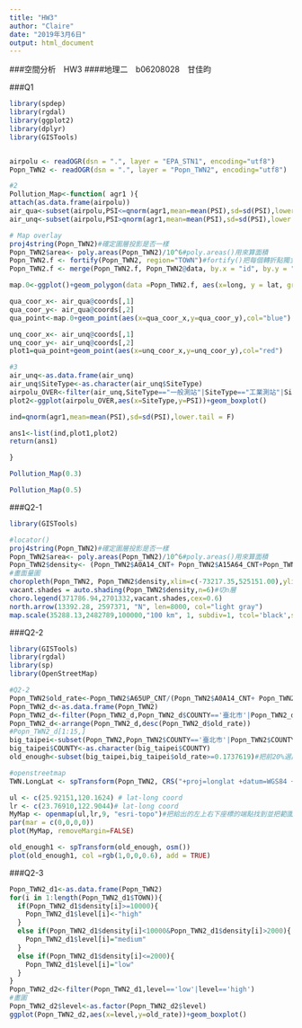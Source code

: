```yaml
---
title: "HW3"
author: "Claire"
date: "2019年3月6日"
output: html_document
---
```

###空間分析　HW3
####地理二　b06208028　甘佳昀

###Q1
```r

library(spdep)
library(rgdal)
library(ggplot2)
library(dplyr)
library(GISTools)


airpolu <- readOGR(dsn = ".", layer = "EPA_STN1", encoding="utf8")
Popn_TWN2 <- readOGR(dsn = ".", layer = "Popn_TWN2", encoding="utf8")
```
```r
#2
Pollution_Map<-function( agr1 ){
attach(as.data.frame(airpolu))
air_qua<-subset(airpolu,PSI<=qnorm(agr1,mean=mean(PSI),sd=sd(PSI),lower.tail = F))
air_unq<-subset(airpolu,PSI>qnorm(agr1,mean=mean(PSI),sd=sd(PSI),lower.tail = F))

# Map overlay
proj4string(Popn_TWN2)#確定圖層投影是否一樣
Popn_TWN2$area<- poly.areas(Popn_TWN2)/10^6#poly.areas()用來算面積
Popn_TWN2.f <- fortify(Popn_TWN2, region="TOWN")#fortify()把每個轉折點獨立成一筆資料
Popn_TWN2.f <- merge(Popn_TWN2.f, Popn_TWN2@data, by.x = "id", by.y = "TOWN")#將屬性資料接起來，把剛剛四萬多筆的資料跟原先的連結

map.0<-ggplot()+geom_polygon(data =Popn_TWN2.f, aes(x=long, y = lat, group = group),fill="gray", color="white")+xlim(0,400000)+ylim(2400000,2800000)+coord_fixed(1.0)

qua_coor_x<- air_qua@coords[,1]
qua_coor_y<- air_qua@coords[,2]
qua_point<-map.0+geom_point(aes(x=qua_coor_x,y=qua_coor_y),col="blue")

unq_coor_x<- air_unq@coords[,1]
unq_coor_y<- air_unq@coords[,2]
plot1=qua_point+geom_point(aes(x=unq_coor_x,y=unq_coor_y),col="red")

#3
air_unq<-as.data.frame(air_unq)
air_unq$SiteType<-as.character(air_unq$SiteType)
airpolu_OVER<-filter(air_unq,SiteType=="一般測站"|SiteType=="工業測站"|SiteType=="交通測站")
plot2<-ggplot(airpolu_OVER,aes(x=SiteType,y=PSI))+geom_boxplot()

ind=qnorm(agr1,mean=mean(PSI),sd=sd(PSI),lower.tail = F)

ans1<-list(ind,plot1,plot2)
return(ans1)

}


```

```r

Pollution_Map(0.3)
```

```r
Pollution_Map(0.5)

```


###Q2-1
```r
library(GISTools)

#locator()
proj4string(Popn_TWN2)#確定圖層投影是否一樣
Popn_TWN2$area<- poly.areas(Popn_TWN2)/10^6#poly.areas()用來算面積
Popn_TWN2$density<- (Popn_TWN2$A0A14_CNT+ Popn_TWN2$A15A64_CNT+Popn_TWN2$A65UP_CNT)/ Popn_TWN2$area#新開一個欄位
#畫面量圖
choropleth(Popn_TWN2, Popn_TWN2$density,xlim=c(-73217.35,525151.00),ylim=c(2386326,2929339))#畫面量圖，什麼圖層、什麼欄位
vacant.shades = auto.shading(Popn_TWN2$density,n=6)#切n層
choro.legend(371786.94,2701332,vacant.shades,cex=0.6)
north.arrow(13392.28, 2597371, "N", len=8000, col="light gray")
map.scale(35288.13,2482789,100000,"100 km", 1, subdiv=1, tcol='black',scol='gray', sfcol='black')
```




###Q2-2

```r
library(GISTools)
library(rgdal)
library(sp)
library(OpenStreetMap)

#Q2-2
Popn_TWN2$old_rate<-Popn_TWN2$A65UP_CNT/(Popn_TWN2$A0A14_CNT+ Popn_TWN2$A15A64_CNT+Popn_TWN2$A65UP_CNT)
Popn_TWN2_d<-as.data.frame(Popn_TWN2)
Popn_TWN2_d<-filter(Popn_TWN2_d,Popn_TWN2_d$COUNTY=='臺北市'|Popn_TWN2_d$COUNTY=='新北市'|Popn_TWN2_d$COUNTY=='宜蘭縣'|Popn_TWN2_d$COUNTY=='桃園市'|Popn_TWN2_d$COUNTY=='基隆市')
Popn_TWN2_d<-arrange(Popn_TWN2_d,desc(Popn_TWN2_d$old_rate))
#Popn_TWN2_d[1:15,]
big_taipei<-subset(Popn_TWN2,Popn_TWN2$COUNTY=='臺北市'|Popn_TWN2$COUNTY=='新北市'|Popn_TWN2$COUNTY=='宜蘭縣'|Popn_TWN2$COUNTY=='桃園市'|Popn_TWN2$COUNTY=='基隆市')
big_taipei$COUNTY<-as.character(big_taipei$COUNTY)
old_enough<-subset(big_taipei,big_taipei$old_rate>=0.1737619)#把前20%選出來了

#openstreetmap
TWN.LongLat <- spTransform(Popn_TWN2, CRS("+proj=longlat +datum=WGS84 +no_defs +ellps=WGS84 +towgs84=0,0,0"))

ul <- c(25.92151,120.1624) # lat-long coord
lr <- c(23.76910,122.9044)# lat-long coord
MyMap <- openmap(ul,lr,9, "esri-topo")#把給出的左上右下座標的端點找到並把範圍的圖割下
par(mar = c(0,0,0,0))
plot(MyMap, removeMargin=FALSE) 

old_enough1 <- spTransform(old_enough, osm())
plot(old_enough1, col =rgb(1,0,0,0.6), add = TRUE)
```


###Q2-3

```r
Popn_TWN2_d1<-as.data.frame(Popn_TWN2)
for(i in 1:length(Popn_TWN2_d1$TOWN)){
  if(Popn_TWN2_d1$density[i]>=10000){
    Popn_TWN2_d1$level[i]<-"high"
  }
  else if(Popn_TWN2_d1$density[i]<10000&Popn_TWN2_d1$density[i]>2000){
    Popn_TWN2_d1$level[i]="medium"
  }
  else if(Popn_TWN2_d1$density[i]<=2000){
    Popn_TWN2_d1$level[i]="low"
  }
}
Popn_TWN2_d2<-filter(Popn_TWN2_d1,level=='low'|level=='high')
#畫圖
Popn_TWN2_d2$level<-as.factor(Popn_TWN2_d2$level)
ggplot(Popn_TWN2_d2,aes(x=level,y=old_rate))+geom_boxplot()

```
